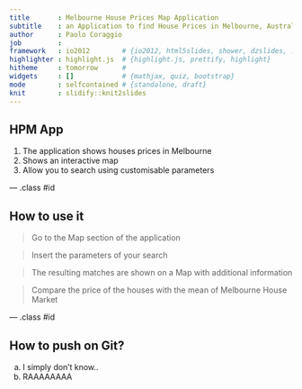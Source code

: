 ```yaml
---
title       : Melbourne House Prices Map Application
subtitle    : an Application to find House Prices in Melbourne, Australia
author      : Paolo Coraggio
job         : 
framework   : io2012        # {io2012, html5slides, shower, dzslides, ...}
highlighter : highlight.js  # {highlight.js, prettify, highlight}
hitheme     : tomorrow      # 
widgets     : []            # {mathjax, quiz, bootstrap}
mode        : selfcontained # {standalone, draft}
knit        : slidify::knit2slides
---
```


## HPM App

1. The application shows houses prices in Melbourne
2. Shows an interactive map
3. Allow you to search using customisable parameters

--- .class #id 

## How to use it

> Go to the Map section of the application

> Insert the parameters of your search

> The resulting matches are shown on a Map with additional information

> Compare the price of the houses with the mean of Melbourne House Market

--- .class #id 

## How to push on Git?


a. I simply don't know..
b. RAAAAAAAA

